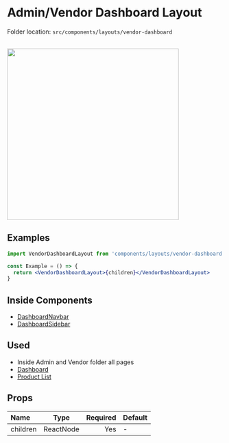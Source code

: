 # Admin/Vendor Dashboard Layout


<Callout>Folder location: `src/components/layouts/vendor-dashboard`</Callout>

<br />

<img src="/vendor-dashboard.png" width="400" />

## Examples

```jsx
import VendorDashboardLayout from 'components/layouts/vendor-dashboard'

const Example = () => {
  return <VendorDashboardLayout>{children}</VendorDashboardLayout>
}
```

## Inside Components

- [DashboardNavbar](https://bazaar-doc.netlify.app/layout-components/dashboard-navbar)
- [DashboardSidebar](https://bazaar-doc.netlify.app/layout-components/dashboard-sidebar)

## Used

- Inside Admin and Vendor folder all pages
- [Dashboard](https://bazar-react.vercel.app/vendor/dashboard)
- [Product List](https://bazar-react.vercel.app/admin/products)

## Props

| Name     |   Type    | Required | Default |
| :------- | :-------: | -------: | ------- |
| children | ReactNode |      Yes | -       |
